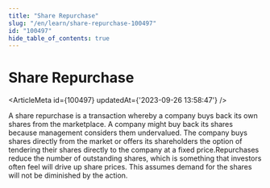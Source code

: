 ```yaml
---
title: "Share Repurchase"
slug: "/en/learn/share-repurchase-100497"
id: "100497"
hide_table_of_contents: true
---
```



# Share Repurchase

<ArticleMeta id={100497} updatedAt={'2023-09-26 13:58:47'} />
<div className='border-solid border-b border-t-0 my-4 border-[var(--ifm-color-gray-300)]' />

A share repurchase is a transaction whereby a company buys back its own shares from the marketplace. A company might buy back its shares because management considers them undervalued. The company buys shares directly from the market or offers its shareholders the option of tendering their shares directly to the company at a fixed price.Repurchases reduce the number of outstanding shares, which is something that investors often feel will drive up share prices. This assumes demand for the shares will not be diminished by the action.
